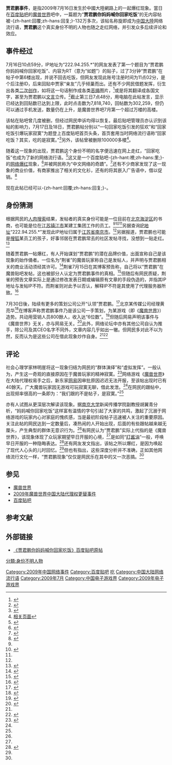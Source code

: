 {{weasel|time=2015-06-29T16:41:26+00:00}}
{{noteTA
|1=zh-cn:博客; zh-tw:部落格; zh-hk:網誌;
|2=zh-cn:通过; zh-tw:透過;
|3=zh-cn:回复; zh-tw:回覆;
|4=zh-cn:里; zh-tw:裡;
}}
'''贾君鹏事件'''，是指2009年7月16日发生於中國大陸網路上的一起爆红现象。當日在[[百度贴吧|百度贴吧]]的[[魔兽世界|魔兽世界]]吧中，一篇题为“'''贾君鹏你妈妈喊你回家吃饭'''”的无内容帖被-{zh-hant:回覆;zh-hans:回复;}-132万多次，该帖名称旋即成为[[中国大陸|中国大陸]]网络流行语，'''贾君鹏'''这个真实身份不明的人物也随之走红网络，并引发众多后续评论和效应。

== 事件经过 ==
7月16日10点59分，IP地址为“222.94.255.*”的网友发表了第一个题目为“贾君鹏你妈妈喊你回家吃饭”、内容为RT（意为“如题”）的贴子，过了3分钟“贾君鹏”在帖子中第6楼出现，并说不回去吃饭，但网友发现此账号注册时间为11点02分，是个后注册ID，后来回贴中贾家“亲友”几乎倾巢而出。还有不少网民借题发挥，衍生出各类[[二次创作|二次创作]]，如将这一句话制作成各类[[恶搞|恶搞]]图片，<ref name="xinmin">{{cite web | language = zh-cn | publisher = 钱江晚报 | title = “贾吃饭”暴红网络 无厘头“水帖”成网民狂欢时刻 | url = http://news.xinmin.cn/rollnews/2009/07/18/2256189.html | author =  | date = 2009-07-18 | accessdate = 2009-07-18 | archive-date = 2011-10-04 | archive-url = https://web.archive.org/web/20111004200202/http://news.xinmin.cn/rollnews/2009/07/18/2256189.html | dead-url = no }}</ref>或是将其翻译成各国文字，甚至为贾君鹏以[[文言|文言]]立传。<ref>{{cite web| language =zh-cn| publisher =都市时报| title =贾君鹏回家吃饭出现国际版| url =http://www.shxb.net/html/20090719/20090719_180141.shtml| author =宋奕辰| date =2009-07-19| accessdate =2009-07-19| deadurl =yes| archiveurl =https://web.archive.org/web/20090722095329/http://www.shxb.net/html/20090719/20090719_180141.shtml| archivedate =2009-07-22| df =}}</ref>截止第三日7点48分，用电脑在此帖发言，显示已经达到回贴数已达到上限，此时点击数为7,818,740，回帖数为302,259，但仍可以通过手机发送，数量仍在上升，是魔兽世界吧7月第一个超过万楼的高楼。

该帖在贴吧曾几度被删，但经过网民申诉均得以恢复。最后贴吧管理员亦认识到该帖的影响力，7月17日及18日，贾君鹏帖分别以“一句回家吃饭引发的狂欢”和“回家吃饭引爆玩家寂寞”为题登上百度贴吧首页头条，首页套用当时网络流行语称“回家吃饭？其实，吃的是寂寞。”<ref name="renmin">{{cite web| language =zh-cn| publisher =人民网| title =网易关服网民无限寂寞 “吃饭”水贴充当引爆火线| url =http://www.022net.com/2009/7-18/522038282819325.html| author =| date =2009-07-18| accessdate =2009-07-19| deadurl =yes| archiveurl =https://web.archive.org/web/20090722075522/http://www.022net.com/2009/7-18/522038282819325.html| archivedate =2009-07-22}}</ref>另外，该帖曾被删除100000多楼<ref>[http://tieba.baidu.com/p/610537635?pn=13271 相关页面]</ref>。

随着这一现象的出现，贾君鹏这个身份不明的名字便迅速在网上走红，“回家吃饭”也成为了新的网络流行语。<ref>{{cite web | language = zh-cn | publisher = 新浪 | title = 百度发帖百万人回 "你妈妈喊你回家吃饭"成流行语 | url = http://news.zol.com.cn/141/1415191.html | author =  | date = 2009-07-17 | accessdate = 2009-07-19 | archive-date = 2018-09-19 | archive-url = https://web.archive.org/web/20180919211315/http://news.zol.com.cn/141/1415191.html | dead-url = no }}</ref>这又是一个百度贴吧-{zh-hant:裡;zh-hans:里;}-的[[网络爆红|网络爆红]]现象，<ref name="xinjing">{{cite web | language = zh-cn | publisher = 新京报 | title = “贾君鹏”蹿红网络背后：网民们自称很寂寞 | url = http://news.sina.com.cn/s/2009-07-18/020518245297.shtml | author = 李静睿 | date = 2009-07-18 | accessdate = 2009-07-18 | archive-date = 2019-07-03 | archive-url = https://web.archive.org/web/20190703102819/http://news.sina.com.cn/s/2009-07-18/020518245297.shtml | dead-url = no }}</ref>并被网民称为“中文网络的奇蹟”。<ref name="xinxi">{{cite web| language =zh-cn| publisher =信息时报| title =半天走红网络，“贾君鹏”是谁？| url =http://informationtimes.dayoo.com/html/2009-07/17/content_636618.htm| author =| date =2009-07-17| accessdate =2009-07-18| deadurl =yes| archiveurl =https://web.archive.org/web/20090720204746/http://informationtimes.dayoo.com/html/2009-07/17/content_636618.htm| archivedate =2009-07-20}}</ref>还有不少商家发现了这一现象的商业价值，有商家推出了相关的文化衫，还有的将其嵌入广告语中，借以促销。<ref>{{cite web | language =zh-cn | publisher =西安特快 | title =“贾君鹏家族”恶搞 方言版流行 | url =http://xa.hsw.cn/system/2009/07/29/050257806.shtml | author = | date =2009-07-29 | accessdate =2009-08-03 | deadurl =yes | archiveurl =https://web.archive.org/web/20090804151825/http://xa.hsw.cn/system/2009/07/29/050257806.shtml | archivedate =2009-08-04 }}</ref>

现在此帖已经可以-{zh-hant:回覆;zh-hans:回复;}-。

== 身份猜测 ==
根据网民的[[人肉搜索|人肉搜索]]结果，发帖者的真实身份可能是一位目前在[[北京|北京]][[海淀区|海淀区]]的书商，也可能是位在[[江苏|江苏]][[镇江市|镇江市]]某建工集团工作的员工。<ref name="xinjing"/><ref name="dongfang">{{cite web| language =zh-cn| publisher =东方卫报| title =魔兽贴吧贾君鹏被人肉搜索 回家吃饭寓意快点开服| url =http://news.longhoo.net/gb/longhoo/news/shehui/userobject1ai991248.html| author =| date =2009-07-17| accessdate =2009-07-18| deadurl =yes| archiveurl =https://web.archive.org/web/20090718145445/http://news.longhoo.net/gb/longhoo/news/shehui/userobject1ai991248.html| archivedate =2009-07-18}}</ref><ref name="xinxi" />另据查询[[IP地址|IP地址]]“222.94.255.*”发现此IP地址归属于[[江苏省|江苏省]][[南京市|南京市]]。<ref name="xinjing" />另据报道，贾君鹏也可能是[[搜狐|搜狐]]某员工的孩子，好事邻居在贾君鹏常去的社区发帖寻找，没想到一贴走红。<ref>{{cite web | language = zh-cn | publisher = 新快报 | title = 贾君鹏6小时走红网络 疑为某门户网站员工孩子 | url = http://it.sohu.com/20090720/n265330532.shtml | author =  | date = 2009-07-20 | accessdate = 2009-08-03 | archive-date = 2016-03-04 | archive-url = https://web.archive.org/web/20160304210144/http://it.sohu.com/20090720/n265330532.shtml | dead-url = no }}</ref>

随着贾君鹏一帖爆红，有人开始谋划“贾君鹏”的潜在品牌价值，出面宣称自己是该现象的始作俑者。一位名为“荆雀”的魔兽玩家称自己是发帖人，并声明与贾君鹏相关的商业活动须经其许可。<ref>{{cite web| language =zh-cn| publisher =新闻晨报| title =有网友开始谋划“贾君鹏”的品牌价值| url =http://old.jfdaily.com/newspaper/xwcb/page_46/200907/t20090722_713890.html| author =| date =2009-07-22| accessdate =2009-08-03| deadurl =yes| archiveurl =https://web.archive.org/web/20090819101945/http://old.jfdaily.com/newspaper/xwcb/page_46/200907/t20090722_713890.html| archivedate =2009-08-19}}</ref>荆雀7月15日在其博客预告称，自己将以“贾君鹏”在魔兽贴吧发帖，这也被部分人认定为贾君鹏事件的真相。<ref>{{cite web | language =zh-cn | publisher =新华网 | title =起底：贾君鹏就是这样走红的 | url =http://news.xinhuanet.com/it/2009-07/19/content_11731682.htm | author = | date =2009-07-19 | accessdate =2009-08-03 | deadurl =yes | archiveurl =https://web.archive.org/web/20090722130020/http://news.xinhuanet.com/it/2009-07/19/content_11731682.htm | archivedate =2009-07-22 }}</ref>但随后有网民质疑，荆雀的预告文章实际上是通过修改发表日期或编辑原有文章的手段伪造的，并指其IP地址与发帖IP不符。而荆雀则对此予以否认，解释IP不符是其使用了代理服务器所致。<ref>{{cite web| language =zh-cn| publisher =大洋网| title =“贾君鹏”现身？网友不敢相信| url =http://news.8pima.com/netfavor/200907228513.html| author =| date =2009-07-22| accessdate =2009-08-03| deadurl =yes| archiveurl =https://web.archive.org/web/20090819021721/http://news.8pima.com/netfavor/200907228513.html| archivedate =2009-08-19}}</ref>

7月30日後，陆续有更多的策划公司公开“认领”贾君鹏。<ref name="Nanfang">{{cite web | language = zh-cn | publisher = 南方网 | title = 贾君鹏遭多家策划公司“认领” 网友反感企业得利 | url = http://news.southcn.com/c/2009-08/03/content_5472896_2.htm | author =  | date = 2009-08-03 | accessdate = 2009-08-03 | archive-date = 2010-02-02 | archive-url = https://web.archive.org/web/20100202224621/http://news.southcn.com/c/2009-08/03/content_5472896_2.htm | dead-url = no }}</ref>北京某传媒公司经理黄亮华<ref>{{cite web | language = zh-cn | url = http://www.cnbeta.com/articles/90296.htm | title = 评论:“贾君鹏之父”在玩危险的游戏 | date = 2009-08-05 | accessdate = 2009-08-05 | publisher = cnBeta | archive-date = 2010-03-18 | archive-url = https://web.archive.org/web/20100318124613/http://www.cnbeta.com/articles/90296.htm | dead-url = no }}</ref>在博客声称贾君鹏事件乃是该公司一手策划，为某游戏（即《[[魔兽世界|魔兽世界]]》）造势。共动用营销人员800餘人，收入达“6位数”。<ref>{{cite web | language = zh-cn | publisher = 华商报 | title = 吃饭事件炒作内幕曝光 策划者招800人顶贴 | url = http://www.cnbeta.com/articles/90093.htm | author =  | date = 2009-08-02 | accessdate = 2009-08-03 | deadurl = yes | archiveurl = https://web.archive.org/web/20090805133638/http://www.cnbeta.com/articles/90093.htm | archivedate = 2009-08-05 }}</ref>但随后网易声明该事件与《魔兽世界》无关，亦与网易无关。<ref>{{cite web | language = zh-cn | publisher = TechWeb | title = 吃饭事件炒作内幕曝光 策划者招800人顶贴 | url = http://www.techweb.com.cn/news/2009-08-03/422280.shtml | author = 罗亮 | date = 2009-08-03 | accessdate = 2009-08-03 | archive-date = 2016-03-04 | archive-url = https://web.archive.org/web/20160304194922/http://www.techweb.com.cn/news/2009-08-03/422280.shtml | dead-url = no }}</ref>此外，网络论坛中亦有其他公司自认为推手，除公司及其CEO名字不同外，文章内容几乎如出一辙。但网民多对此不以为然，反而认为是这些公司在借此现象炒作自身。<ref name="Nanfang" /><ref>{{cite web| language =zh-cn| publisher =东方早报| title =“贾君鹏之父”让舆论回家吃饭？| url =http://news.xinhuanet.com/it/2009-07/19/content_11731682.htm| author =| date =2009-08-03| accessdate =2009-08-03| deadurl =yes| archiveurl =https://web.archive.org/web/20090722130020/http://news.xinhuanet.com/it/2009-07/19/content_11731682.htm| archivedate =2009-07-22}}</ref>

== 评论 ==
社会心理学家林明崖将这一现象归结为网民的“群体演绎”和“虚拟发挥”。一般认为，产生这一奇观的直接原因在于魔兽玩家的精神寂寞。<ref>{{cite web | language = zh-cn | publisher = 新民晚报 | title = “贾君鹏回家吃饭”帖何以大热？ | url = http://news.xinmin.cn/domestic/2009/07/19/2259861.html | author =  | date = 2009-07-19 | accessdate = 2009-07-19 | archive-date = 2010-07-10 | archive-url = https://web.archive.org/web/20100710080140/http://news.xinmin.cn/domestic/2009/07/19/2259861.html | dead-url = no }}</ref>网络游戏《[[魔兽世界|魔兽世界]]》在大陆代理权易手之后，新东家[[网易|网易]]因审批原因迟迟无法开服，至该帖出现时已有40餘天。广大魔兽玩家因无游戏可玩寂寞无聊，借此发泄。<ref name="renmin" />在网民的跟帖中，出现频率很高的一条即为：“我们跟的不是帖子，是寂寞。”<ref name="xinjing" />

亦有人试图从更深层次解读该现象。据[[南京大学|南京大学]]新闻传播学院副教授胡翼青分析，“妈妈喊你回家吃饭”这样富有温情的字句引起了大家的共鸣，激起了沉溺于网络游戏的玩家内心对家庭的愧疚感，当是最初阶段帖子迅速被人关注的重要原因。关注此帖的网民达到一定数量后，凑热闹的人开始出现，后面的有些跟帖越来越无厘头，产生典型的群体无意识行为。<ref name="xinjing" />有网民认为“贾君鹏”实际上代指的是《魔兽世界》，该现象体现了众玩家期望早日开服的心境，<ref name="dongfang" />是如同“[[打酱油|打酱油]]”一般，呼唤早日开服的一种隐晦表达。<ref>{{cite web | language = zh-cn | publisher = 南方都市报 | title = 贾君鹏你妈妈喊你回家吃饭为何蹿红 | url = http://news.ifeng.com/opinion/200907/0719_23_1256812.shtml | author = 散人 | date = 2009-07-19 | accessdate = 2009-07-19 | archive-date = 2015-07-01 | archive-url = https://web.archive.org/web/20150701153619/http://news.ifeng.com/opinion/200907/0719_23_1256812.shtml | dead-url = no }}</ref>还有网友发文指出，该帖之所以爆红，是因为唤起了现代人心头的儿时回忆。<ref name="xinmin" />但也有{{who|评论}}指出，这些深度分析并不准确，正如其他网络流行文化一样，“贾君鹏现象”仅仅是网民乐在其中的又一次恶搞。<ref name="renmin" />{{dead link}}

== 参见 ==
* [[魔兽世界|魔兽世界]]
* [[2009年魔兽世界中国大陆代理权更替事件|2009年魔兽世界中国大陆代理权更替事件]]
* [[百度贴吧|百度贴吧]]

== 参考文献 ==
{{Reflist|30em}}

== 外部链接 ==
* [http://tieba.baidu.com/f?kz=610537635 《贾君鹏你妈妈喊你回家吃饭》百度贴吧原帖]{{Wayback|url=http://tieba.baidu.com/f?kz=610537635 |date=20090719110612 }}

[[Category:2009年中国网络事件|Category:2009年中国网络事件]]
[[Category:百度贴吧|Category:百度贴吧]]
[[Category:2009年面世的網路迷因|吃]]
[[Category:中国大陆网络流行语|Category:中国大陆网络流行语]]
[[Category:2009年7月|Category:2009年7月]]
[[Category:中国电子游戏界|Category:中国电子游戏界]]
[[Category:2009年电子游戏界|Category:2009年电子游戏界]]
[[分類:身份不明人物|分類:身份不明人物]]